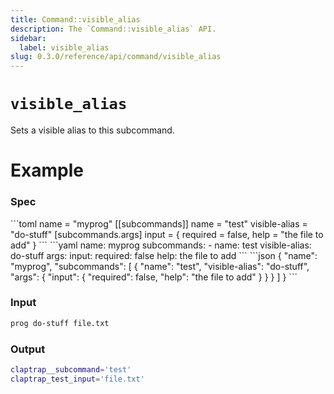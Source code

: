 ```yaml
---
title: Command::visible_alias
description: The `Command::visible_alias` API.
sidebar:
  label: visible_alias
slug: 0.3.0/reference/api/command/visible_alias
---
```



# `visible_alias` <LinkButton href="https://docs.rs/clap/latest/clap/struct.Command.html#method.visible_alias" icon="open-book" variant="minimal" />

<Badge text="since 0.1.0" size="small" />

Sets a visible alias to this subcommand.

# Example

### Spec

<Tabs syncKey="format">
  <TabItem label="TOML">
    ```toml
    name = "myprog"
    [[subcommands]]
    name = "test"
    visible-alias = "do-stuff"
    [subcommands.args]
    input = { required = false, help = "the file to add" }
    ```
  </TabItem>

  <TabItem label="YAML">
    ```yaml
    name: myprog
    subcommands:
    - name: test
      visible-alias: do-stuff
      args:
        input:
          required: false
          help: the file to add
    ```
  </TabItem>

  <TabItem label="JSON">
    ```json
    {
      "name": "myprog",
      "subcommands": [
        {
          "name": "test",
          "visible-alias": "do-stuff",
          "args": {
            "input": {
              "required": false,
              "help": "the file to add"
            }
          }
        }
      ]
    }
    ```
  </TabItem>
</Tabs>

### Input

```bash
prog do-stuff file.txt
```

### Output

```bash
claptrap__subcommand='test'
claptrap_test_input='file.txt'
```
